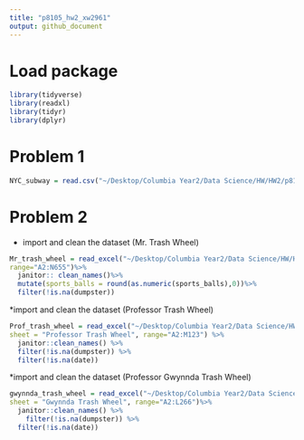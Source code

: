 ```yaml
---
title: "p8105_hw2_xw2961"
output: github_document
---
```


# Load package
```r
library(tidyverse)
library(readxl)
library(tidyr)
library(dplyr)
```

# Problem 1
```r
NYC_subway = read.csv("~/Desktop/Columbia Year2/Data Science/HW/HW2/p8105_hw2/NYC_Transit_Subway_Entrance_And_Exit_Data.csv")
```

# Problem 2
* import and clean the dataset (Mr. Trash Wheel)
```r
Mr_trash_wheel = read_excel("~/Desktop/Columbia Year2/Data Science/HW/HW2/p8105_hw2/202409 Trash Wheel Collection Data.xlsx",
range="A2:N655")%>%
  janitor:: clean_names()%>% 
  mutate(sports_balls = round(as.numeric(sports_balls),0))%>% 
  filter(!is.na(dumpster))
```

*import and clean the dataset (Professor Trash Wheel)
```r
Prof_trash_wheel = read_excel("~/Desktop/Columbia Year2/Data Science/HW/HW2/p8105_hw2/202409 Trash Wheel Collection Data.xlsx", 
sheet = "Professor Trash Wheel", range="A2:M123") %>%
  janitor::clean_names() %>%
  filter(!is.na(dumpster)) %>%
  filter(!is.na(date))
```

*import and clean the dataset (Professor Gwynnda Trash Wheel)
```r
gwynnda_trash_wheel = read_excel("~/Desktop/Columbia Year2/Data Science/HW/HW2/p8105_hw2/202409 Trash Wheel Collection Data.xlsx",
sheet = "Gwynnda Trash Wheel", range="A2:L266")%>%
  janitor::clean_names() %>%
    filter(!is.na(dumpster)) %>%
  filter(!is.na(date))
```



